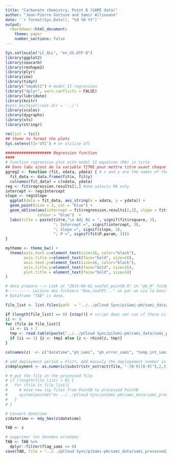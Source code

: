 ```yaml
---
title: "Carbonate chemistry, Point B (SAMI data)"
author: "Jean-Pierre Gattuso and Samir Alliouane"
date: '`r format(Sys.Date(), "%d %B %Y")`'
output:
  rmarkdown::html_document:
    theme: paper
    number_sections: false
---
```


```r
Sys.setlocale("LC_ALL", "en_US.UTF-8")
library(ggplot2)
library(seacarb) 
library(reshape2)
library(plyr)
library(zoo)
library(tidyr)
library("lmodel2") # model II regression
library("dplyr", warn.conflicts = FALSE)
library(lubridate)
library(knitr)
#opts_knit$set(root.dir = '../')
library(scales)
library(dygraphs)
library(xts)
library(stringr)
```

```r
rm(list = ls())
## theme to format the plots
Sys.setenv(TZ='UTC') # on utilise UTC

#################### Regression function 
####
# function regression plot with model II equation (MA) in title
## Dans labs ajout de la variable TITRE pour mettre titre avant chaque graphe
ggreg2 <- function (fit, xdata, ydata) { # x and y are the names of the variables
  fit_data <- data.frame(fit$x, fit$y)
  colnames(fit_data) = c(xdata, ydata)
reg <- fit$regression.results[2,] #one selects MA only
intercept <- reg$Intercept
slope <- reg$Slope
  ggplot(data = fit_data, aes_string(x = xdata, y = ydata)) + 
  geom_point(size = 3, col = "blue") +
  geom_abline(aes(intercept = fit$regression.results[2,2], slope = fit$regression.results[2,3]),
              colour = "blue")  + 
  labs(title = paste(titre,"\n Adj R2 = ", signif(fit$rsquare, 3),
                     "; Intercept =", signif(intercept, 3),
                     "; Slope =", signif(slope, 3),
                     "; P =", signif(fit$P.param, 3)))
}

mytheme <- theme_bw() +
  theme(axis.text.x=element_text(size=16, color="black"),
        axis.title.x=element_text(face="bold", size=16),
        axis.text.y=element_text(size=16, color="black"),
        axis.title.y=element_text(face="bold", size=16),
        plot.title = element_text(face="bold", size=14)
)

```


```r
# data prepare --> Look at "2015-06-02_seafet_pointB.R" in "pb_R" folder
#---------- Lecture des fichiers "Raw_seaFET..." un par un via la boucle.
# Dataframe "TAB" is done.

file_list <- list.files(path  = "../../pCloud Sync/piSami-pH/sami_data/sami_processed/Salinity_corrected/PointB/", pattern = "Raw_SAMI.*.txt")

if (length(file_list) == 0) {stop()} # script does not run if there is no data file to read
ii <- 0
for (file in file_list){ 
  ii <- ii + 1
  tmp <- read.table(paste("../../pCloud Sync/piSami-pH/sami_data/sami_processed/Salinity_corrected/PointB/", file, sep = ""), header = F, dec = ".", as.is = T, sep = "\t", skip = 4, fill = TRUE)
  if (ii == 1) {z <- tmp} else {z <- rbind(z, tmp)}
}

colnames(z)  <- c("datetime","ph_sami", "ph_error_sami", "temp_int_sami", "temp_ext_sami","flag_sami")

# add deployment period = Fisrt, Add manualy the deployement number in the title file and take last digit in the title file
z$deployment <- as.numeric(substr(str_extract(file, "-[0-9][0-9]"),2,3))

# # put the file in the processed file
# if (length(file_list) > 0) {
#   for (file in file_list){ 
#     # move new zip files from PointB to processed PointB 
#     system(paste0("mv ../../pCloud Sync/piSami-pH/sami_data/sami_processed/Salinity_corrected/PointB/", file, " ../../pCloud Sync/piSami-pH/sami_data/sami_processed/Salinity_corrected/PointB/PointB_processed"))
#   }
# }

# Convert datetime
z$datetime <- mdy_hms(z$datetime)

TAB <- z 

# supprimer les données erronées 
TAB <- TAB %>% 
  dplyr::filter(flag_sami == 0)
save(TAB, file = "../../pCloud Sync/piSami-pH/sami_data/sami_processed/Salinity_corrected/PointB/SAMI_ptb.csv") 

```
